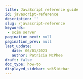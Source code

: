```yaml
---
title: JavaScript reference guide
id: javascript-reference
description: ''
slug: /javascript-reference
keywords: 
 - scim server
pagination_next: null
pagination_prev: null
last_update: 
   date: 06/01/2023
   author: Patricia McPhee
draft: false
doc_type: how-to
displayed_sidebar: sdkSidebar
---
```



<Alert
   message="Action items"
   description="@PatriciaMcPhee in the process of migrating the SDK information over to the new site."
   type="error"
/>
<br />